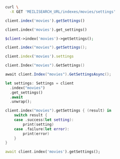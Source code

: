 <CodeGroup>

```bash cURL
curl \
  -X GET 'MEILISEARCH_URL/indexes/movies/settings'
```


```javascript JS
client.index('movies').getSettings()
```


```python Python
client.index('movies').get_settings()
```


```php PHP
$client->index('movies')->getSettings();
```


```java Java
client.index("movies").getSettings();
```


```ruby Ruby
client.index('movies').settings
```


```go Go
client.Index("movies").GetSettings()
```


```csharp C#
await client.Index("movies").GetSettingsAsync();
```


```rust Rust
let settings: Settings = client
  .index("movies")
  .get_settings()
  .await
  .unwrap();
```


```swift Swift
client.index("movies").getSettings { (result) in
    switch result {
    case .success(let setting):
        print(setting)
    case .failure(let error):
        print(error)
    }
}
```


```dart Dart
await client.index('movies').getSettings();
```

</CodeGroup>